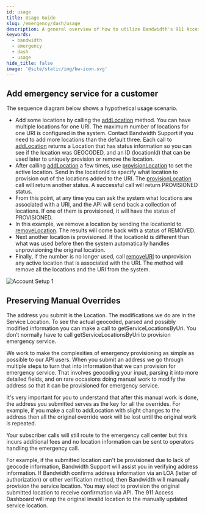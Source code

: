 ---
id: usage
title: Usage Guide
slug: /emergency/dash/usage
description: A general overview of how to utilize Bandwidth's 911 Access Dashboard API
keywords:
  - bandwidth
  - emergency
  - dash
  - usage
hide_title: false
image: '@site/static/img/bw-icon.svg'
---

## Add emergency service for a customer

The sequence diagram below shows a hypothetical usage scenario.

  * Add some locations by calling the [addLocation](/apis/dash#operation/addLocation) method. You can have multiple locations for one URI. The maximum number of locations for one URI is configured in the system. Contact Bandwidth Support if you need to add more locations than the default three. Each call to [addLocation](/apis/dash#operation/addLocation) returns a Location that has status information so you can see if the location was GEOCODED, and an ID (locationId) that can be used later to uniquely provision or remove the location.
  * After calling [addLocation](/apis/dash#operation/addLocation) a few times, use [provisionLocation](/apis/dash#operation/provisionLocation) to set the active location. Send in the locationId to specify what location to provision out of the locations added to the URI. The [provisionLocation](/apis/dash#operation/provisionLocation) call will return another status. A successful call will return PROVISIONED status.
  * From this point, at any time you can ask the system what locations are associated with a URI, and the API will send back a collection of locations. If one of them is provisioned, it will have the status of PROVISIONED.
  * In this example, we remove a location by sending the locationId to [removeLocation](/apis/dash#operation/removeLocation). The results will come back with a status of REMOVED.
  * Next another location is provisioned. If the locationId is different than what was used before then the system automatically handles unprovisioning the original location.
  * Finally, if the number is no longer used, call [removeURI](/apis/dash#operation/removeLocation) to unprovision any active location that is associated with the URI. The method will remove all the locations and the URI from the system.

![Account Setup 1](@site/static/img/docs-diagrams/emergency/dash-usage-scenario.png)

## Preserving Manual Overrides

The address you submit is the Location. The modifications we do are in the Service Location. To see the actual geocoded, parsed and possibly modified information you can make a call to getServiceLocationsByUri. You don’t normally have to call getServiceLocationsByUri to provision emergency service.

We work to make the complexities of emergency provisioning as simple as possible to our API users. When you submit an address we go through multiple steps to turn that into information that we can provision for emergency service. That involves geocoding your input, parsing it into more detailed fields, and on rare occasions doing manual work to modify the address so that it can be provisioned for emergency service.

It's very important for you to understand that after this manual work is done, the address you submitted serves as the key for all the overrides. For example, if you make a call to addLocation with slight changes to the address then all the original override work will be lost until the original work is repeated.

Your subscriber calls will still route to the emergency call center but this incurs additional fees and no location information can be sent to operators handling the emergency call.

For example, if the submitted location can't be provisioned due to lack of geocode information, Bandwidth Support will assist you in verifying address information. If Bandwidth confirms address information via an LOA (letter of authorization) or other verification method, then Bandwidth will manually provision the service location. You may elect to provision the original submitted location to receive confirmation via API. The 911 Access Dashboard will map the original invalid location to the manually updated service location.
